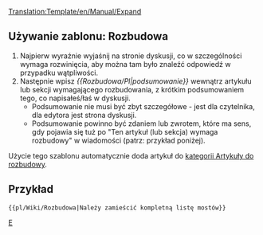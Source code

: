 <noinclude>[[Translation:Template/en/Manual/Expand]]</noinclude><noinclude></noinclude>{{en/Ambox| type  = notice
| image = en/Manual/Paper-plus.png
| text  = Ten artykuł (lub sekcja) wymaga '''rozbudowy'''.<br/>{{{1|}}}
<div style="font-size: 80%">
*Więcej informacji możesz znaleźć w [[Talk:{{PAGENAME}}|dyskusji]] tego artykułu.
*Przeczytaj [[pl/Wiki/Instrukcja Stylów|Instrukcję stylów]] przed edycją.
*Pamiętaj żeby usunąć ten szablon, kiedy artykuł zostanie rozbudowany.
</div>
}}<includeonly>{{{2|[[Category:pl/Artykuły do rozbudowania]]}}}</includeonly><noinclude>

==Używanie zablonu: Rozbudowa==
#Najpierw wyraźnie wyjaśnij na stronie dyskusji, co w szczególności wymaga rozwinięcia, aby można tam było znaleźć odpowiedź w przypadku wątpliwości.
#Następnie wpisz ''<nowiki>{{</nowiki>Rozbudowa/Pl|podsumowanie<nowiki>}}</nowiki>'' wewnątrz artykułu lub sekcji wymagającego rozbudowania, z krótkim podsumowaniem tego, co napisałeś/łaś w dyskusji.  
#*Podsumowanie nie musi być zbyt szczegółowe - jest dla czytelnika, dla edytora jest strona dyskusji. 
#*Podsumowanie powinno być zdaniem lub zwrotem, które ma sens, gdy pojawia się tuż po "Ten artykuł (lub sekcja) wymaga rozbudowy" w wiadomości (patrz: przykład poniżej).

Użycie tego szablonu automatycznie doda artykuł do [[:Category:pl/Artykuły do rozbudowy|kategorii Artykuły do rozbudowy]].

==Przykład==
<pre>{{pl/Wiki/Rozbudowa|Należy zamieścić kompletną listę mostów}}</pre>
{{pl/Wiki/Rozbudowa|Należy zamieścić kompletną listę mostów|2==}}


[[Category:en/Manual/Base Set/Message boxes|E]]</noinclude>
